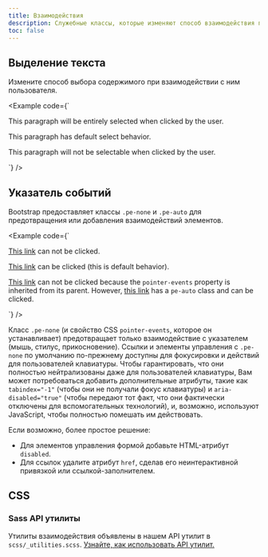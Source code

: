 ```yaml
---
title: Взаимодействия
description: Служебные классы, которые изменяют способ взаимодействия пользователей с содержимым веб-сайта.
toc: false
---
```


## Выделение текста

Измените способ выбора содержимого при взаимодействии с ним пользователя.

<Example code={`<p class="user-select-all">This paragraph will be entirely selected when clicked by the user.</p>
<p class="user-select-auto">This paragraph has default select behavior.</p>
<p class="user-select-none">This paragraph will not be selectable when clicked by the user.</p>`} />

## Указатель событий

Bootstrap предоставляет классы `.pe-none` и `.pe-auto` для предотвращения или добавления взаимодействий элементов.

<Example code={`<p><a href="#" class="pe-none" tabindex="-1" aria-disabled="true">This link</a> can not be clicked.</p>
<p><a href="#" class="pe-auto">This link</a> can be clicked (this is default behavior).</p>
<p class="pe-none"><a href="#" tabindex="-1" aria-disabled="true">This link</a> can not be clicked because the <code>pointer-events</code> property is inherited from its parent. However, <a href="#" class="pe-auto">this link</a> has a <code>pe-auto</code> class and can be clicked.</p>`} />

Класс `.pe-none` (и свойство CSS `pointer-events`, которое он устанавливает) предотвращает только взаимодействие с указателем (мышь, стилус, прикосновение). Ссылки и элементы управления с `.pe-none` по умолчанию по-прежнему доступны для фокусировки и действий для пользователей клавиатуры. Чтобы гарантировать, что они полностью нейтрализованы даже для пользователей клавиатуры, Вам может потребоваться добавить дополнительные атрибуты, такие как `tabindex="-1"` (чтобы они не получали фокус клавиатуры) и `aria-disabled="true"` (чтобы передают тот факт, что они фактически отключены для вспомогательных технологий), и, возможно, используют JavaScript, чтобы полностью помешать им действовать.

Если возможно, более простое решение:

- Для элементов управления формой добавьте HTML-атрибут `disabled`.
- Для ссылок удалите атрибут `href`, сделав его неинтерактивной привязкой или ссылкой-заполнителем.

## CSS

### Sass API утилиты

Утилиты взаимодействия объявлены в нашем API утилит в `scss/_utilities.scss`. [Узнайте, как использовать API утилит.]([[docsref:/utilities/api#using-the-api]])

<ScssDocs name="utils-interaction" file="scss/_utilities.scss" />

